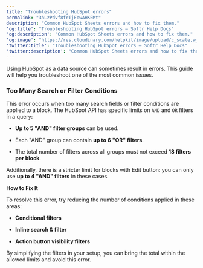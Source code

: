 ```yaml
---
title: "Troubleshooting HubSpot errors"
permalink: "3hLzPdvf8frTjFowAHKEMt"
description: "Common HubSpot Sheets errors and how to fix them."
'og:title': "Troubleshooting HubSpot errors – Softr Help Docs"
'og:description': "Common HubSpot Sheets errors and how to fix them."
'og:image': "https://res.cloudinary.com/helpkit/image/upload/c_scale,w_700,q_auto/v1674219840/softrdocs_meta_OG_Image_Url_258f31c013.png"
'twitter:title': "Troubleshooting HubSpot errors – Softr Help Docs"
'twitter:description': "Common HubSpot Sheets errors and how to fix them."
---
```

Using HubSpot as a data source can sometimes result in errors. This guide will help you troubleshoot one of the most common issues.

### **Too Many Search or Filter Conditions**

This error occurs when too many search fields or filter conditions are applied to a block. The HubSpot API has specific limits on `AND` and `OR` filters in a query:

* **Up to 5 "AND" filter groups** can be used.

* Each "AND" group can contain **up to 6 "OR" filters**.

* The total number of filters across all groups must not exceed **18 filters per block**.

Additionally, there is a stricter limit for blocks with Edit button: you can only use **up to 4 "AND" filters** in these cases.

**How to Fix It**

To resolve this error, try reducing the number of conditions applied in these areas:

* **Conditional filters**

* **Inline search & filter**

* **Action button visibility filters**

By simplifying the filters in your setup, you can bring the total within the allowed limits and avoid this error.
